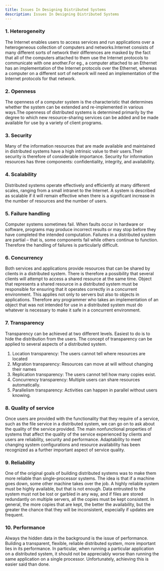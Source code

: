 ```yaml
---
title: Issues In Designing Distributed Systems
description: Issues In Designing Distributed Systems
---
```

### 1. Heterogeneity

The Internet enables users to access services and run applications over a heterogeneous collection of computers and networks.Internet consists of many different sorts of network their differences are masked by the fact that all of the computers attached to them use the Internet protocols to communicate with one another.For eg., a computer attached to an Ethernet has an implementation of the Internet protocols over the Ethernet, whereas a computer on a different sort of network will need an implementation of the Internet protocols for that network.

### 2. Openness
The openness of a computer system is the characteristic that determines whether the system can be extended and re-implemented in various ways.The openness of distributed systems is determined primarily by the degree to which new resource-sharing services can be added and be made available for use by a variety of client programs.

### 3. Security
Many of the information resources that are made available and maintained in distributed systems have a high intrinsic value to their users.Their security is therefore of considerable importance. Security for information resources has three components: confidentiality, integrity, and availability.

### 4. Scalability
Distributed systems operate effectively and efficiently at many different scales, ranging from a small intranet to the Internet. A system is described as scalable if it will remain effective when there is a significant increase in the number of resources and the number of users.

### 5. Failure handling
Computer systems sometimes fail. When faults occur in hardware or software, programs may produce incorrect results or may stop before they have completed the intended computation. Failures in a distributed system are partial – that is, some components fail while others continue to function. Therefore the handling of failures is particularly difficult.

### 6. Concurrency
Both services and applications provide resources that can be shared by clients in a distributed system. There is therefore a possibility that several clients will attempt to access a shared resource at the same time. Object that represents a shared resource in a distributed system must be responsible for ensuring that it operates correctly in a concurrent environment. This applies not only to servers but also to objects in applications. Therefore any programmer who takes an implementation of an object that was not intended for use in a distributed system must do whatever is necessary to make it safe in a concurrent environment.

### 7. Transparency
Transparency can be achieved at two different levels. Easiest to do is to hide the distribution from the users. The concept of transparency can be applied to several aspects of a distributed system.

1.  Location transparency: The users cannot tell where resources are located
2. Migration transparency: Resources can move at will without changing their names
3. Replication transparency: The users cannot tell how many copies exist.
4. Concurrency transparency: Multiple users can share resources automatically.
5. Parallelism transparency: Activities can happen in parallel without users knowing.

### 8. Quality of service
Once users are provided with the functionality that they require of a service, such as the file service in a distributed system, we can go on to ask about the quality of the service provided. The main nonfunctional properties of systems that affect the quality of the service experienced by clients and users are reliability, security and performance. Adaptability to meet changing system configurations and resource availability has been recognized as a further important aspect of service quality.

### 9. Reliability
One of the original goals of building distributed systems was to make them more reliable than single-processor systems. The idea is that if a machine goes down, some other machine takes over the job. A highly reliable system must be highly available, but that is not enough. Data entrusted to the system must not be lost or garbled in any way, and if files are stored redundantly on multiple servers, all the copies must be kept consistent. In general, the more copies that are kept, the better the availability, but the greater the chance that they will be inconsistent, especially if updates are frequent.

### 10. Performance
Always the hidden data in the background is the issue of performance. Building a transparent, flexible, reliable distributed system, more important lies in its performance. In particular, when running a particular application on a distributed system, it should not be appreciably worse than running the same application on a single processor. Unfortunately, achieving this is easier said than done.

